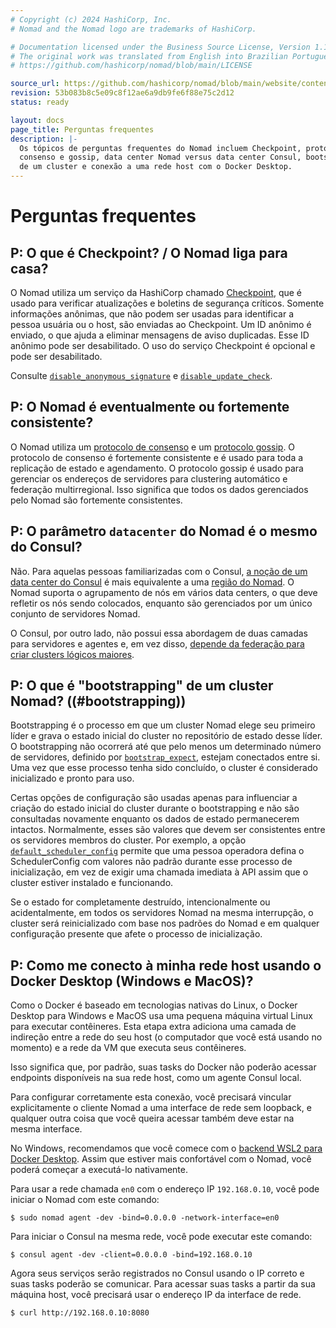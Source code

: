 ```yaml
---
# Copyright (c) 2024 HashiCorp, Inc.
# Nomad and the Nomad logo are trademarks of HashiCorp.

# Documentation licensed under the Business Source License, Version 1.1.
# The original work was translated from English into Brazilian Portuguese.
# https://github.com/hashicorp/nomad/blob/main/LICENSE

source_url: https://github.com/hashicorp/nomad/blob/main/website/content/docs/faq.mdx
revision: 53b083b8c5e09c8f12ae6a9db9fe6f88e75c2d12
status: ready

layout: docs
page_title: Perguntas frequentes
description: |-
  Os tópicos de perguntas frequentes do Nomad incluem Checkpoint, protocolos de
  consenso e gossip, data center Nomad versus data center Consul, bootstrapping
  de um cluster e conexão a uma rede host com o Docker Desktop.
---
```


# Perguntas frequentes

## P: O que é Checkpoint? / O Nomad liga para casa?

O Nomad utiliza um serviço da HashiCorp chamado
[Checkpoint](https://checkpoint.hashicorp.com), que é usado para verificar
atualizações e boletins de segurança críticos.
Somente informações anônimas, que não podem ser usadas para identificar a pessoa
usuária ou o host, são enviadas ao Checkpoint.
Um ID anônimo é enviado, o que ajuda a eliminar mensagens de aviso duplicadas.
Esse ID anônimo pode ser desabilitado.
O uso do serviço Checkpoint é opcional e pode ser desabilitado.

Consulte
[`disable_anonymous_signature`](/nomad/docs/configuration#disable_anonymous_signature)
e [`disable_update_check`](/nomad/docs/configuration#disable_update_check).

## P: O Nomad é eventualmente ou fortemente consistente?

O Nomad utiliza um
[protocolo de consenso](/nomad/docs/architecture/cluster/consensus) e um
[protocolo gossip](/nomad/docs/architecture/security/gossip).
O protocolo de consenso é fortemente consistente e é usado para toda a
replicação de estado e agendamento.
O protocolo gossip é usado para gerenciar os endereços de servidores para
clustering automático e federação multirregional.
Isso significa que todos os dados gerenciados pelo Nomad são fortemente
consistentes.

## P: O parâmetro `datacenter` do Nomad é o mesmo do Consul?

Não.
Para aquelas pessoas familiarizadas com o Consul,
[a noção de um data center do Consul][consul_dc] é mais equivalente a uma
[região do Nomad][nomad_region].
O Nomad suporta o agrupamento de nós em vários data centers, o que deve refletir
os nós sendo colocados, enquanto são gerenciados por um único conjunto de
servidores Nomad.

O Consul, por outro lado, não possui essa abordagem de duas camadas para
servidores e agentes e, em vez disso,
[depende da federação para criar clusters lógicos maiores][consul_fed].

## P: O que é "bootstrapping" de um cluster Nomad? ((#bootstrapping))

Bootstrapping é o processo em que um cluster Nomad elege seu primeiro líder e
grava o estado inicial do cluster no repositório de estado desse líder.
O bootstrapping não ocorrerá até que pelo menos um determinado número de
servidores, definido por [`bootstrap_expect`], estejam conectados entre si.
Uma vez que esse processo tenha sido concluído, o cluster é considerado
inicializado e pronto para uso.

Certas opções de configuração são usadas apenas para influenciar a criação do
estado inicial do cluster durante o bootstrapping e não são consultadas
novamente enquanto os dados de estado permanecerem intactos.
Normalmente, esses são valores que devem ser consistentes entre os servidores
membros do cluster.
Por exemplo, a opção [`default_scheduler_config`] permite que uma pessoa
operadora defina o SchedulerConfig com valores não padrão durante esse processo
de inicialização, em vez de exigir uma chamada imediata à API assim que o
cluster estiver instalado e funcionando.

Se o estado for completamente destruído, intencionalmente ou acidentalmente, em
todos os servidores Nomad na mesma interrupção, o cluster será reinicializado
com base nos padrões do Nomad e em qualquer configuração presente que afete o
processo de inicialização.

## P: Como me conecto à minha rede host usando o Docker Desktop (Windows e MacOS)?

Como o Docker é baseado em tecnologias nativas do Linux, o Docker Desktop para
Windows e MacOS usa uma pequena máquina virtual Linux para executar contêineres.
Esta etapa extra adiciona uma camada de indireção entre a rede do seu host (o
computador que você está usando no momento) e a rede da VM que executa seus
contêineres.

Isso significa que, por padrão, suas tasks do Docker não poderão acessar
endpoints disponíveis na sua rede host, como um agente Consul local.

Para configurar corretamente esta conexão, você precisará vincular
explicitamente o cliente Nomad a uma interface de rede sem loopback, e qualquer
outra coisa que você queira acessar também deve estar na mesma interface.

No Windows, recomendamos que você comece com o
[backend WSL2 para Docker Desktop][wsl2-docker].
Assim que estiver mais confortável com o Nomad, você poderá começar a executá-lo
nativamente.

Para usar a rede chamada `en0` com o endereço IP `192.168.0.10`, você pode
iniciar o Nomad com este comando:

```shell-session
$ sudo nomad agent -dev -bind=0.0.0.0 -network-interface=en0
```

Para iniciar o Consul na mesma rede, você pode executar este comando:

```shell-session
$ consul agent -dev -client=0.0.0.0 -bind=192.168.0.10
```

Agora seus serviços serão registrados no Consul usando o IP correto e suas tasks
poderão se comunicar.
Para acessar suas tasks a partir da sua máquina host, você precisará usar o
endereço IP da interface de rede.

```shell-session
$ curl http://192.168.0.10:8080
```

[consul_dc]: /consul/docs/agent/config/config-files#datacenter
[consul_fed]: /consul/tutorials/networking/federation-gossip-wan
[nomad_region]: /nomad/docs/configuration#datacenter
[`bootstrap_expect`]: /nomad/docs/configuration/server#bootstrap_expect
[`default_scheduler_config`]: /nomad/docs/configuration/server#default_scheduler_config
[wsl2-docker]: https://docs.docker.com/docker-for-windows/wsl/

